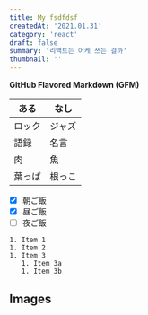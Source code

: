 ```yaml
---
title: My fsdfdsf
createdAt: '2021.01.31'
category: 'react'
draft: false
summary: '리액트는 어케 쓰는 걸까'
thumbnail: ''
---
```


**GitHub Flavored Markdown (GFM)**
 
| ある   | なし   |
| ------ | ------ |
| ロック | ジャズ |
| 語録   | 名言   |
| 肉     | 魚     |
| 葉っぱ | 根っこ |
 
- [x] 朝ご飯
- [x] 昼ご飯
- [ ] 夜ご飯

```
1. Item 1
1. Item 2
1. Item 3
   1. Item 3a
   1. Item 3b
```

## Images